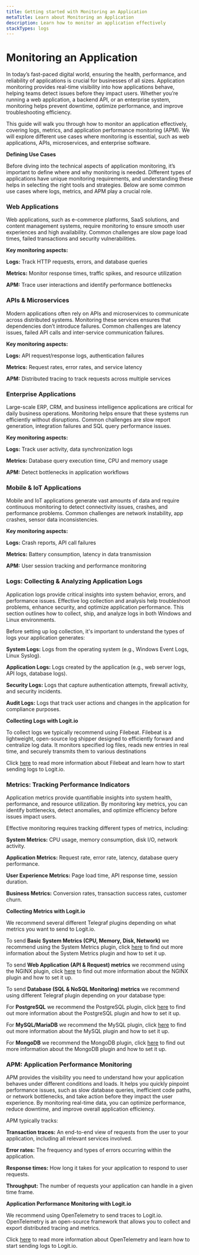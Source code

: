```yaml
---
title: Getting started with Monitoring an Application
metaTitle: Learn about Monitoring an Application
description: Learn how to monitor an application effectively
stackTypes: logs
---
```


# Monitoring an Application

In today’s fast-paced digital world, ensuring the health, performance, and reliability of applications is crucial for businesses of all sizes. 
Application monitoring provides real-time visibility into how applications behave, helping teams detect issues before they impact users. 
Whether you’re running a web application, a backend API, or an enterprise system, monitoring helps prevent downtime, optimize performance, 
and improve troubleshooting efficiency.

This guide will walk you through how to monitor an application effectively, covering logs, metrics, and application performance monitoring (APM). 
We will explore different use cases where monitoring is essential, such as web applications, APIs, microservices, and enterprise software.

**Defining Use Cases**

Before diving into the technical aspects of application monitoring, it’s important to define where and why monitoring is needed. Different types 
of applications have unique monitoring requirements, and understanding these helps in selecting the right tools and strategies. Below are some 
common use cases where logs, metrics, and APM play a crucial role.

### Web Applications

Web applications, such as e-commerce platforms, SaaS solutions, and content management systems, require monitoring to ensure smooth user 
experiences and high availability. Common challenges are slow page load times, failed transactions and security vulnerabilities.

**Key monitoring aspects:**

**Logs:** Track HTTP requests, errors, and database queries

**Metrics:** Monitor response times, traffic spikes, and resource utilization

**APM:** Trace user interactions and identify performance bottlenecks

### APIs & Microservices

Modern applications often rely on APIs and microservices to communicate across distributed systems. Monitoring these services ensures that 
dependencies don’t introduce failures. Common challenges are latency issues, failed API calls and inter-service communication failures.
 
**Key monitoring aspects:**

**Logs:** API request/response logs, authentication failures

**Metrics:** Request rates, error rates, and service latency

**APM:** Distributed tracing to track requests across multiple services

### Enterprise Applications

Large-scale ERP, CRM, and business intelligence applications are critical for daily business operations. Monitoring helps ensure that these 
systems run efficiently without disruptions. Common challenges are slow report generation, integration failures and SQL query performance issues.

**Key monitoring aspects:**

**Logs:** Track user activity, data synchronization logs

**Metrics:** Database query execution time, CPU and memory usage

**APM:** Detect bottlenecks in application workflows

### Mobile & IoT Applications

Mobile and IoT applications generate vast amounts of data and require continuous monitoring to detect connectivity issues, crashes, and performance 
problems. Common challenges are network instability, app crashes, sensor data inconsistencies.

**Key monitoring aspects:**

**Logs:** Crash reports, API call failures

**Metrics:** Battery consumption, latency in data transmission

**APM:** User session tracking and performance monitoring

### Logs: Collecting & Analyzing Application Logs

Application logs provide critical insights into system behavior, errors, and performance issues. Effective log collection and analysis help 
troubleshoot problems, enhance security, and optimize application performance. This section outlines how to collect, ship, and analyze logs in both 
Windows and Linux environments.

Before setting up log collection, it's important to understand the types of logs your application generates:

**System Logs:** Logs from the operating system (e.g., Windows Event Logs, Linux Syslog).

**Application Logs:** Logs created by the application (e.g., web server logs, API logs, database logs).

**Security Logs:** Logs that capture authentication attempts, firewall activity, and security incidents.

**Audit Logs:** Logs that track user actions and changes in the application for compliance purposes.

**Collecting Logs with Logit.io**

To collect logs we typically recommend using Filebeat. Filebeat is a lightweight, open-source log shipper designed to efficiently forward and centralize 
log data. It monitors specified log files, reads new entries in real time, and securely transmits them to various destinations

Click [here](filebeat/) to read more information about Filebeat and learn how to start sending logs to Logit.io.

### Metrics: Tracking Performance Indicators

Application metrics provide quantifiable insights into system health, performance, and resource utilization. By monitoring key metrics, you can identify 
bottlenecks, detect anomalies, and optimize efficiency before issues impact users.

Effective monitoring requires tracking different types of metrics, including:

**System Metrics:** CPU usage, memory consumption, disk I/O, network activity.

**Application Metrics:** Request rate, error rate, latency, database query performance.

**User Experience Metrics:** Page load time, API response time, session duration.

**Business Metrics:** Conversion rates, transaction success rates, customer churn.

**Collecting Metrics with Logit.io**

We recommend several different Telegraf plugins depending on what metrics you want to send to Logit.io.

To send **Basic System Metrics (CPU, Memory, Disk, Network)** we recommend using the System Metrics plugin, click 
[here](../integrations/system-metrics/) to find out more information about the System Metrics plugin and how to set it up.

To send **Web Application (API & Request) metrics** we recommend using the NGINX plugin, click [here](../integrations/nginx/#metrics) 
to find out more information about the NGINX plugin and how to set it up.

To send **Database (SQL & NoSQL Monitoring) metrics** we recommend using different Telegraf plugin depending on your database type:

For **PostgreSQL** we recommend the PostgreSQL plugin, click [here](../integrations/postgresql/#metrics) to find out more information 
about the PostgreSQL plugin and how to set it up.

For **MySQL/MariaDB** we recommend the MySQL plugin, click [here](../integrations/mysql/#metrics) to find out more information about 
the MySQL plugin and how to set it up.

For **MongoDB** we recommend the MongoDB plugin, click [here](../integrations/mongodb/#metrics) to find out more information about the 
MongoDB plugin and how to set it up.

### APM: Application Performance Monitoring

APM provides the visibility you need to understand how your application behaves under different conditions and loads. It helps you quickly 
pinpoint performance issues, such as slow database queries, inefficient code paths, or network bottlenecks, and take action before they 
impact the user experience. By monitoring real-time data, you can optimize performance, reduce downtime, and improve overall application 
efficiency.

APM typically tracks:

**Transaction traces:** An end-to-end view of requests from the user to your application, including all relevant services involved.

**Error rates:** The frequency and types of errors occurring within the application.

**Response times:** How long it takes for your application to respond to user requests.

**Throughput:** The number of requests your application can handle in a given time frame.

**Application Performance Monitoring with Logit.io**

We recommend using OpenTelemetry to send traces to Logit.io. OpenTelemetry is an open-source framework that allows you to collect and export 
distributed tracing and metrics.

Click [here](opentelemetry/) to read more information about OpenTelemetry and learn how to start sending logs to Logit.io.




